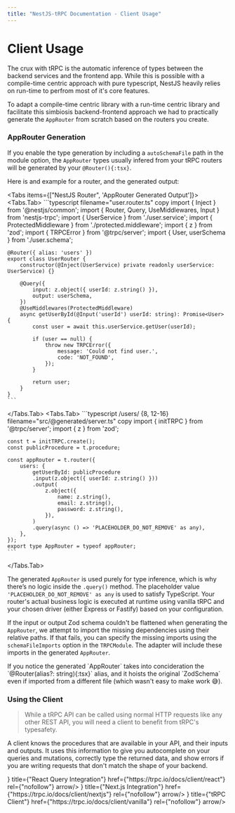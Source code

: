```yaml
---
title: "NestJS-tRPC Documentation - Client Usage"
---
```



# Client Usage

The crux with tRPC is the automatic inference of types between the backend services and the frontend app. 
While this is possible with a compile-time centric approach with pure typescript, NestJS heavily relies on run-time to perfrom most of it's core features.

To adapt a compile-time centric library with a run-time centric library and facilitate this simbiosis backend-frontend approach we had to practically generate the `AppRouter` from scratch based on the routers you create.

### AppRouter Generation

If you enable the type generation by including a `autoSchemaFile` path in the module option, 
the `AppRouter` types usually infered from your tRPC routers will be generated by your `@Router(){:tsx}`. 

Here is and example for a router, and the generated output:

<Tabs items={["NestJS Router", 'AppRouter Generated Output']}>
  <Tabs.Tab>
    ```typescript filename="user.router.ts" copy
    import { Inject } from '@nestjs/common';
    import { Router, Query, UseMiddlewares, Input } from 'nestjs-trpc';
    import { UserService } from './user.service';
    import { ProtectedMiddleware } from './protected.middleware';
    import { z } from 'zod';
    import { TRPCError } from '@trpc/server';
    import { User, userSchema } from './user.schema';

    @Router({ alias: 'users' })
    export class UserRouter {
        constructor(@Inject(UserService) private readonly userService: UserService) {}

        @Query({
            input: z.object({ userId: z.string() }),
            output: userSchema,
        })
        @UseMiddlewares(ProtectedMiddleware)
        async getUserById(@Input('userId') userId: string): Promise<User> {
            const user = await this.userService.getUser(userId);

            if (user == null) {
                throw new TRPCError({
                    message: 'Could not find user.',
                    code: 'NOT_FOUND',
                });
            }

            return user;
        }
    }
    ```
  </Tabs.Tab>
  <Tabs.Tab>
    ```typescript /users/ {8, 12-16} filename="src/@generated/server.ts" copy
    import { initTRPC } from '@trpc/server';
    import { z } from 'zod';

    const t = initTRPC.create();
    const publicProcedure = t.procedure;

    const appRouter = t.router({
        users: {
            getUserById: publicProcedure
            .input(z.object({ userId: z.string() }))
            .output(
                z.object({
                    name: z.string(),
                    email: z.string(),
                    password: z.string(),
                }),
            )
            .query(async () => 'PLACEHOLDER_DO_NOT_REMOVE' as any),
        },
    });
    export type AppRouter = typeof appRouter;
    ```
  </Tabs.Tab>
</Tabs>

The generated `AppRouter` is used purely for type inference, which is why there’s no logic inside the `.query()` method. The placeholder value `'PLACEHOLDER_DO_NOT_REMOVE' as any` is used to satisfy TypeScript. Your router's actual business logic is executed at runtime using vanilla tRPC and your chosen driver (either Express or Fastify) based on your configuration.

If the input or output Zod schema couldn't be flattened when generating the `AppRouter`, we attempt to import the missing dependencies using their relative paths. If that fails, you can specify the missing imports using the `schemaFileImports` option in the `TRPCModule`. The adapter will include these imports in the generated `AppRouter`.

<Callout>
    If you notice the generated `AppRouter` takes into concideration the `@Router(alias?: string){:tsx}` alias, and it hoists the original `ZodSchema` even if imported from a different file (which wasn't easy to make work 😅).
</Callout>

### Using the Client

>While a tRPC API can be called using normal HTTP requests like any other REST API, you will need a client to benefit from tRPC's typesafety.

A client knows the procedures that are available in your API, and their inputs and outputs. It uses this information to give you autocomplete on your queries and mutations, correctly type the returned data, and show errors if you are writing requests that don't match the shape of your backend.

<Cards>
    <Card icon={<TrpcIcon width={50} height={50}/>} title={"React Query Integration"} href={"https://trpc.io/docs/client/react"} rel={"nofollow"} arrow/>
    <Card icon={<TrpcIcon width={50} height={50}/>} title={"Next.js Integration"} href={"https://trpc.io/docs/client/nextjs"} rel={"nofollow"} arrow/>
    <Card icon={<TrpcIcon width={50} height={50}/>} title={"tRPC Client"} href={"https://trpc.io/docs/client/vanilla"} rel={"nofollow"} arrow/>
</Cards>
